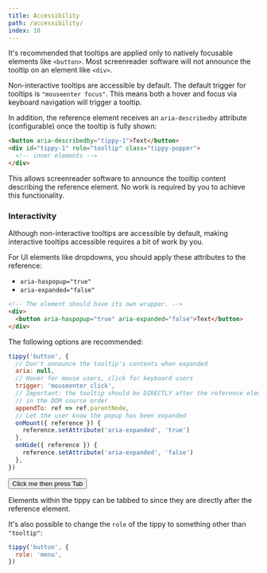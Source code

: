 ```yaml
---
title: Accessibility
path: /accessibility/
index: 10
---
```



It's recommended that tooltips are applied only to natively focusable elements
like `<button>`. Most screenreader software will not announce the tooltip on an
element like `<div>`.

Non-interactive tooltips are accessible by default. The default trigger for
tooltips is `"mouseenter focus"`. This means both a hover and focus via keyboard
navigation will trigger a tooltip.

In addition, the reference element receives an `aria-describedby` attribute
(configurable) once the tooltip is fully shown:

```html
<button aria-describedby="tippy-1">Text</button>
<div id="tippy-1" role="tooltip" class="tippy-popper">
  <!-- inner elements -->
</div>
```

This allows screenreader software to announce the tooltip content describing the
reference element. No work is required by you to achieve this functionality.

### Interactivity

Although non-interactive tooltips are accessible by default, making interactive
tooltips accessible requires a bit of work by you.

For UI elements like dropdowns, you should apply these attributes to the
reference:

- `aria-haspopup="true"`
- `aria-expanded="false"`

<!-- prettier-ignore -->
```html
<!-- The element should have its own wrapper. -->
<div>
  <button aria-haspopup="true" aria-expanded="false">Text</button>
</div>
```

The following options are recommended:

```js
tippy('button', {
  // Don't announce the tooltip's contents when expanded
  aria: null,
  // Hover for mouse users, click for keyboard users
  trigger: 'mouseenter click',
  // Important: the tooltip should be DIRECTLY after the reference element
  // in the DOM source order
  appendTo: ref => ref.parentNode,
  // Let the user know the popup has been expanded
  onMount({ reference }) {
    reference.setAttribute('aria-expanded', 'true')
  },
  onHide({ reference }) {
    reference.setAttribute('aria-expanded', 'false')
  },
})
```

<Demo>
  <Button>Click me then press Tab</Button>
  <Dropdown text="Press enter to click" />
</Demo>

Elements within the tippy can be tabbed to since they are directly after the
reference element.

It's also possible to change the `role` of the tippy to something other than
`"tooltip"`:

```js
tippy('button', {
  role: 'menu',
})
```

